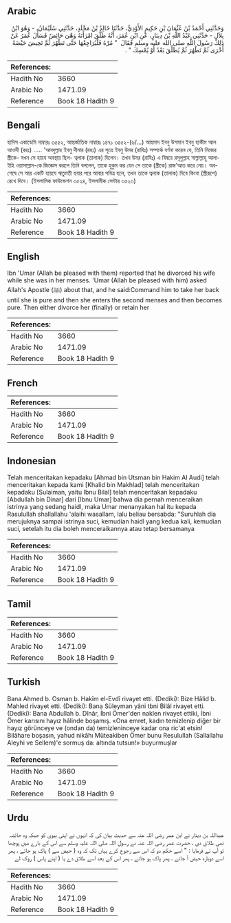 ## Arabic


<div dir="rtl" lang="ar" style={{fontSize:'larger',backgroundColor:'#f8f9fa',padding:20}}>
وَحَدَّثَنِي أَحْمَدُ بْنُ عُثْمَانَ بْنِ حَكِيمٍ الأَوْدِيُّ، حَدَّثَنَا خَالِدُ بْنُ مَخْلَدٍ، حَدَّثَنِي سُلَيْمَانُ، - وَهُوَ ابْنُ بِلاَلٍ - حَدَّثَنِي عَبْدُ اللَّهِ بْنُ دِينَارٍ، عَنِ ابْنِ عُمَرَ، أَنَّهُ طَلَّقَ امْرَأَتَهُ وَهْىَ حَائِضٌ فَسَأَلَ عُمَرُ عَنْ ذَلِكَ رَسُولَ اللَّهِ صلى الله عليه وسلم فَقَالَ ‏ "‏ مُرْهُ فَلْيُرَاجِعْهَا حَتَّى تَطْهُرَ ثُمَّ تَحِيضَ حَيْضَةً أُخْرَى ثُمَّ تَطْهُرَ ثُمَّ يُطَلِّقَ بَعْدُ أَوْ يُمْسِكَ ‏"‏ ‏.‏
</div>
<div style={{backgroundColor:'#f8f9fa',padding:20, marginBottom: 10}}><table> <thead> <tr> <th>References:</th> <th></th> </tr> </thead> <tbody><tr><td>Hadith No</td><td>3660</td></tr><tr><td>Arabic No</td><td>1471.09</td></tr><tr><td>Reference</td><td>Book 18 Hadith 9</td></tr></tbody></table></div>

## Bengali


<div dir="ltr" lang="bn" style={{fontSize:'larger',backgroundColor:'#f8f9fa',padding:20}}>
হাদিস একাডেমি নাম্বারঃ ৩৫৫২, আন্তর্জাতিক নাম্বারঃ ১৪৭১ ৩৫৫২-(৬/...) আহমাদ ইবনু উসমান ইবনু হাকীম আল আওদী (রহঃ) ..... 'আবদুল্লাহ ইবনু দীনার (রহঃ) এর সূত্রে ইবনু উমর (রাযিঃ) সম্পর্কে বর্ণনা করেন যে, তিনি নিজের স্ত্রীকে- যখন সে হায়য অবস্থায় ছিল- ত্বলাক (তালাক) দিলেন। তখন উমর (রাযিঃ) এ বিষয়ে রসূলুল্লাহ সাল্লাল্লাহু আলাইহি ওয়াসাল্লাম-কে জিজ্ঞেস করলে তিনি বললেন, তাকে হুকুম কর যেন সে তাকে (স্ত্রীকে) রাজ’আত করে নেয়। অবশেষে সে আর একটি হায়যে ঋতুমতী হবার পরে আবার পবিত্র হলে, তখন তাকে ত্বলাক (তালাক) দিবে কিংবা (স্ত্রীরূপে) রেখে দিবে। (ইসলামিক ফাউন্ডেশন ৩৫২৪, ইসলামীক সেন্টার ৩৫২৩)
</div>
<div style={{backgroundColor:'#f8f9fa',padding:20, marginBottom: 10}}><table> <thead> <tr> <th>References:</th> <th></th> </tr> </thead> <tbody><tr><td>Hadith No</td><td>3660</td></tr><tr><td>Arabic No</td><td>1471.09</td></tr><tr><td>Reference</td><td>Book 18 Hadith 9</td></tr></tbody></table></div>

## English


<div dir="ltr" lang="en" style={{fontSize:'larger',backgroundColor:'#f8f9fa',padding:20}}>
Ibn 'Umar (Allah be pleased with them) reported that he divorced his wife while she was in her menses. 'Umar (Allah be pleased with him) asked Allah's Apostle (ﷺ) about that, and he said:Command him to take her back until she is pure and then she enters the second menses and then becomes pure. Then either divorce her (finally) or retain her
</div>
<div style={{backgroundColor:'#f8f9fa',padding:20, marginBottom: 10}}><table> <thead> <tr> <th>References:</th> <th></th> </tr> </thead> <tbody><tr><td>Hadith No</td><td>3660</td></tr><tr><td>Arabic No</td><td>1471.09</td></tr><tr><td>Reference</td><td>Book 18 Hadith 9</td></tr></tbody></table></div>

## French


<div dir="ltr" lang="fr" style={{fontSize:'larger',backgroundColor:'#f8f9fa',padding:20}}>

</div>
<div style={{backgroundColor:'#f8f9fa',padding:20, marginBottom: 10}}><table> <thead> <tr> <th>References:</th> <th></th> </tr> </thead> <tbody><tr><td>Hadith No</td><td>3660</td></tr><tr><td>Arabic No</td><td>1471.09</td></tr><tr><td>Reference</td><td>Book 18 Hadith 9</td></tr></tbody></table></div>

## Indonesian


<div dir="ltr" lang="id" style={{fontSize:'larger',backgroundColor:'#f8f9fa',padding:20}}>
Telah menceritakan kepadaku [Ahmad bin Utsman bin Hakim Al Audi] telah menceritakan kepada kami [Khalid bin Makhlad] telah menceritakan kepadaku [Sulaiman, yaitu Ibnu Bilal] telah menceritakan kepadaku [Abdullah bin Dinar] dari [Ibnu Umar] bahwa dia pernah menceraikan istrinya yang sedang haidl, maka Umar menanyakan hal itu kepada Rasulullah shallallahu 'alaihi wasallam, lalu beliau bersabda: "Suruhlah dia merujuknya sampai istrinya suci, kemudian haidl yang kedua kali, kemudian suci, setelah itu dia boleh menceraikannya atau tetap bersamanya
</div>
<div style={{backgroundColor:'#f8f9fa',padding:20, marginBottom: 10}}><table> <thead> <tr> <th>References:</th> <th></th> </tr> </thead> <tbody><tr><td>Hadith No</td><td>3660</td></tr><tr><td>Arabic No</td><td>1471.09</td></tr><tr><td>Reference</td><td>Book 18 Hadith 9</td></tr></tbody></table></div>

## Tamil


<div dir="ltr" lang="ta" style={{fontSize:'larger',backgroundColor:'#f8f9fa',padding:20}}>

</div>
<div style={{backgroundColor:'#f8f9fa',padding:20, marginBottom: 10}}><table> <thead> <tr> <th>References:</th> <th></th> </tr> </thead> <tbody><tr><td>Hadith No</td><td>3660</td></tr><tr><td>Arabic No</td><td>1471.09</td></tr><tr><td>Reference</td><td>Book 18 Hadith 9</td></tr></tbody></table></div>

## Turkish


<div dir="ltr" lang="tr" style={{fontSize:'larger',backgroundColor:'#f8f9fa',padding:20}}>
Bana Ahmed b. Osman b. Hakîm el-Evdî rivayet etti. (Dediki): Bize Hâlid b. Mahled rivayet etti. (Dediki): Bana Süleyman yâni tbni Bilâl rivayet etti. (Dediki): Bana Abdullah b. Dînâr, İbni Ömer'den naklen rivayet ettiki, İbni Ömer karısını hayız hâlinde boşamış. «Ona emret, kadın temizlenip diğer bir hayız görünceye ve (ondan da) temizleninceye kadar ona ric'at etsin! Bilâhare boşasın, yahud nikâhı Müteakiben Ömer bunu Resulullah (Sallallahu Aleyhi ve Sellem)'e sormuş da: altında tutsun!» buyurmuşlar
</div>
<div style={{backgroundColor:'#f8f9fa',padding:20, marginBottom: 10}}><table> <thead> <tr> <th>References:</th> <th></th> </tr> </thead> <tbody><tr><td>Hadith No</td><td>3660</td></tr><tr><td>Arabic No</td><td>1471.09</td></tr><tr><td>Reference</td><td>Book 18 Hadith 9</td></tr></tbody></table></div>

## Urdu


<div dir="rtl" lang="ur" style={{fontSize:'larger',backgroundColor:'#f8f9fa',padding:20}}>
عبداللہ بن دینار نے ابن عمر رضی اللہ عنہ سے حدیث بیان کی کہ انہوں نے اپنی بیوی کو جبکہ وہ حائضہ تھی طلاق دی ، حضرت عمر رضی اللہ عنہ نے رسول اللہ صلی اللہ علیہ وسلم سے اس کے بارے میں پوچھا تو آپ نے فرمایا : " اسے حکم دو کہ اس سے رجوع کرے یہاں تک کہ وہ ( حیض سے ) پاک ہو جائے ، پھر اسے دوبارہ حیض آ جائے ، پھر پاک ہو جائے ، پھر اس کے بعد اسے طلاق دے یا ( اپنے پاس ) روک لے
</div>
<div style={{backgroundColor:'#f8f9fa',padding:20, marginBottom: 10}}><table> <thead> <tr> <th>References:</th> <th></th> </tr> </thead> <tbody><tr><td>Hadith No</td><td>3660</td></tr><tr><td>Arabic No</td><td>1471.09</td></tr><tr><td>Reference</td><td>Book 18 Hadith 9</td></tr></tbody></table></div>